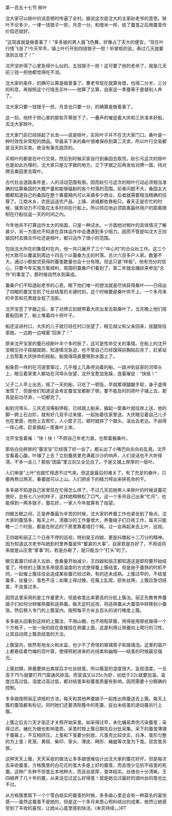 

第一百五十七节 赊叶

沈大家可以赊叶的消息顿时传遍了全村。据说这次是沈大的主家赵老爷的意思。赊叶不论多少，一律一钱银子一担，月息一分。和借米一样，结了蚕茧之后用蚕茧作价偿还就好。

“这简直就是做善事了！”多多娘的男人眉飞色舞，好像占了天大的便宜，“现在叶行情飞涨了!今天早市，镇上叶行开到四钱银子一担！听掌柜的说，再过几天就要涨到五钱了！”

沈开宝听得了心里急得什么似的。五钱银子一担！这可要了他的老命了，就是几天前三钱一担他都觉得吃不消。

沈大家的条件，的确可以算是做善事了。曹老爷现在就算肯借，也得二分半、三分的利息，再按照这个行情去买叶――他算了又算，自家这一季蚕等于是替别人养了。

沈大家只要一钱银子一担，月息也只要一分，的确算是做善事了。

这一刻，他终于把心里的那些芥蒂放下了，一叠声的催促着大庆和三庆准本好船，去沈大家赊叶。

沈大家门前已经排起了长龙――说是赊叶，实际叶子并不在沈大家门口。桑叶是一种时效性非常短的商品，早晨采下来的桑叶很难保存到第二天卖，所以叶行交易都是当天的买卖。绝没有事先囤货的。

买梢叶的都是在叶行交易，然后到时候买家自行到桑园去取货。赵引弓这次的赊叶也是如此办理的，沈大家只是立字据的地方。立下字据之后再发给对牌一面，持对牌去桑园里去取叶。

古代社会道路条件差，人的活动范围有限。因而赵引弓这次的梢叶行动必须相当准确的估算桑园的大概产量和能够辐射的各个村落的范围。前者问题不大，桑园主大概都知道自己的桑园在整个春蚕期内可以采摘多少商业，后者就需要相当精确的估算了。江南水乡，农民运送农产品、上镇、进城都依靠船只。春天正是农忙的时候，强劳动力不可能花太多时间在行船上。所以供应地必须距离最终用户的距离限制在行船往返一天的时间之内。

今年他并不打算运作太大的局面，只是一种试水。一方面他对梢叶的具体情况了解甚少，另一方面也不知道在具体运作中会遭遇到多少阻力。因而不管是叫沈大王四娘回村去搞合作社还是梢叶。都只运作了很小的范围。

包括沈大所在的集弦村在内，他一共只展开了三个“中心村”的合众社工作。这三个村大致可以覆盖到周边十四五个以蚕桑为主的村落。总计六百多户人家。数量不大，通过小额放贷获得的蚕茧数量也会十分有限。但这只是“样板”。他有充分的信心，只要今年实施方案顺利，周围的蚕桑户们看到了，第二年就会踊跃来参加“合作”的事宜了。那时候自然水到渠成。

蚕桑户们不知道赵老爷的心思。眼下他们唯一的想法就是尽快获得桑叶――已经出了四眠的蚕宝宝到了吐丝结茧的关键时刻，这个时候要是桑叶供不上，一个多月来的辛苦和花费就全程了泡影。

沈开宝签了字据之后，拿了对牌立刻就带着大庆出发去取桑叶了。当天晚上他们摇着船回来了，船上堆着四十担叶子。

船还没进村口，大庆的儿子就已经在村口张望了，眼见祖父和父亲回来，拔腿局往家跑。一边跑一边喊着“回来了！”

原来沈开宝家的蚕已经断叶半个多时辰了，这可是性命交关的事情。在船上的沈开宝眼见孙子拔腿就跑，知道情况急迫，也不管自己已经饿得前胸贴后背了，赶紧站上去帮着大庆拼命的摇船，船晃得简直要擦到水面上了。

船象箭一样的在河道里窜过，几乎撞上几条停泊着的船，一路冲到自家的河埠头上，眼见着家里人都站在河埠头张望，沈开宝愈加急躁，连着催促：“快摇！”

父子二人早上出去，摇了一天的船，只吃了一顿饭，早就累得腿酸手软，身子虚得发慌了，但是他们知道这会肯定蚕宝宝都断了顿，要不能及时的把叶子铺上去，那真是前功尽弃，一切都完了。

船到河埠头，三庆还没等船停稳，已经跳上船来，掮起一筐桑叶就往岸上送，他的脚一跨上石台阶，就有好几双手过来接，一起抬着往家里送。大庆眼见着自己儿子也在里面，他抢上去帮忙，人小筐子沉，顿时就摔了个跟头，滚出去老远。不由得一阵心疼。赶紧掮起一筐桑叶上岸。

沈开宝急着催：“快！快！”不顾自己年老力衰，也帮着搬桑叶。

那些白白胖胖的“蚕宝宝”已经饿了好一会了。都尖出了小嘴巴向左向右乱晃。沈开宝看着心酸。叶铺了上去？立刻蚕房里充满着沙沙的响声，人们说话也不大听得清。不多一会儿？那些“团扁”里立刻又全见白了。于是又铺上厚厚的一层叶。

人们单是“上叶”也就忙得透不过气来。但这是最后的难关了。有了充足的桑叶，只要再熬过两天，春蚕就可以上山。人们把余下的精力榨出来拼死命的干。

多多娘不知道自己家里现在忙得怎么样了，不过几天前她男人来赊叶的时候说蚕花很好，总有七八分的样子，这样她稍稍松了口气，这一个多月自己出来“忙月”，也能得到一两多银子，蚕花好，一家人今年就算有了指望。

四眠五眠之间，正是养蚕最为辛苦的时候，沈大家的养蚕工作也紧张到了极点。沈大家的蚕箔多，每天上叶，清蚕沙的工作量很大，养蚕娘子们日夜工作，每天只能睡一二个时辰，都是在附近的下房里靠着墙打个盹，过一会再起来去上叶，巡视。

王四娘和丽正二个日夜不停的巡视，特别是王四娘，更是抖擞起十二万分的精神。因为知道这次老爷叫她到村里养蚕是件“要紧的大事”，自家若是办好了，不用说将来就是山庄里“掌事”的，若是办砸了，就只能当个“打头”的了。

眼见着蚕已经进入五龄，食桑量开始减少，王四娘和丽正都知道这是即将要开始结茧了。传统的上簇法多用提高温度的方式使得蚕上簇结茧，但是由于蚕熟的时机不同，一起催上簇往往会造成某些蚕已经过熟，有的还未成熟。上簇过早的，不结茧蚕多，丝量少，茧色不洁；如果上得过晚，在蔟上乱爬，损失丝两，上簇后急切结茧，不良茧过多。

因而这里采用的是工作量更大，但是收茧比率更高的分批上簇法。丽正先教育养蚕娘子们如何分辨催熟蚕和适熟蚕。每天定时巡视，将适熟蚕从大蚕箔中转移到小蚕箔，然后移入专门的上簇室内，按照每平方米五百头的进行稀度上簇。

多多娘头回看到这样的上簇法，不用山棚，也不用稻草簇，用得是用厚纸做得一个个方格子，一张一张的挂在直接挂在熟蚕上面，这是利用让熟蚕向上爬行的习性，让其自动爬上簇具结茧的方法。

上簇室内，依然有地龙火和水盆，也少不了奇怪的玻璃管子和玻璃泡。这里的窗户上都悬挂着竹编的百叶窗，使得照射进来的光线柔和幽暗――结茧的时候最忌强光。

上簇初期，熟蚕要排出粪尿后才吐丝结茧，所以簇室的湿度很大，监视湿度，一旦高于75%就要打开门窗通风排湿。而室温又以25c为好，如低于22c就要加温。温度过高过低，湿度过高过低，都对结茧率和蚕茧质量有影响，因而需要十分精确的控制。

多多娘按照丽正讲授的方法，每天和其他养蚕娘子一起拣出熟蚕送去上簇。每天上簇的蚕箔都有标记。同时她们还要清除簇中的死蚕，捉出未结茧的游动蚕另行上簇。

上簇之后五六天才丽正才关照开始采茧。如采得过早，未化蛹易弄伤污染蚕茧；采得过迟，蛹化为蛾也影响茧质。采茧时按上簇日期先后分批采集。采下的蚕茧薄铺于蚕匾上，不互相挤压。上茧和下茧要分别放。凡茧壳比较坚实、白净、茧形匀整的为上茧；死笼、黄斑、柴印、穿头、薄皮、畸形、蝇蛆等次茧为下茧。双宫茧另放。

这种天天上簇，天天采收的做法让多多娘很难估计出沈大家的蚕花好坏。但是每次去采收蚕茧，方格簇里的白花花的茧大多是上好的蚕茧，而且很少见到不结茧的死蚕。这种广东种不但茧比本地种大，而且丝层厚，茧体结实。丝络也十分清晰。王四娘养了几十年的蚕，从来没见过这么好得茧！就是她见过最好的湖州丝的茧也比不过。

从方格簇里取下一个个雪白结实的蚕茧的时候，多多娘心里总会有一种莫名的喜悦感――虽然这蚕茧不是她的，但是这一个多月来悉心照料结出的成果，依然让她感受到了丰收的喜悦，让她从心底里感到快活。(未完待续。。)RT

